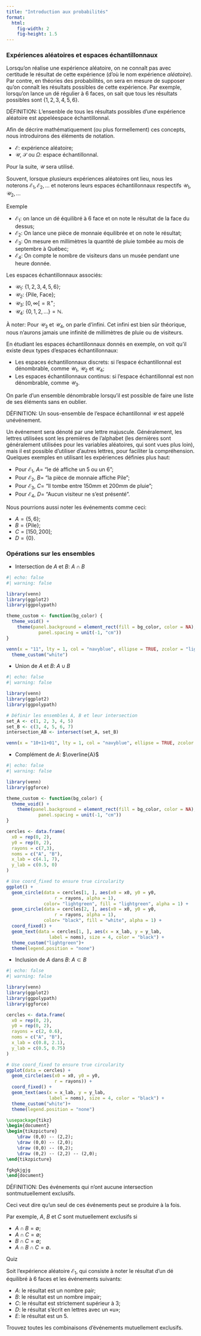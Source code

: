 ```yaml
---
title: "Introduction aux probabilités"
format: 
  html:
    fig-width: 2
    fig-height: 1.5
---
```


### Expériences aléatoires et espaces échantillonnaux

Lorsqu'on réalise une expérience aléatoire, on ne connaît pas avec certitude le résultat de cette expérience (d'où le nom expérience *aléatoire*). Par contre, en théories des probabilités, on sera en mesure de supposer qu'on connaît les résultats possibles de cette expérience. Par exemple, lorsqu'on lance un dé régulier à 6 faces, on sait que tous les résultats possibles sont $\{1,2,3,4,5,6\}$.

[DÉFINITION: L'ensenble de tous les résultats possibles d'une expérience aléatoire est appelé ]{.def1}[espace échantillonnal]{.keyword}.

Afin de décrire mathématiquement (ou plus formellement) ces concepts, nous introduirons des éléments de notation.

-   $\mathcal{E}$: expérience aléatoire;
-   $\mathcal{U}$, $\mathcal{S}$ ou $\Omega$: espace échantillonnal.

Pour la suite, $\mathcal{U}$ sera utilisé.

Souvent, lorsque plusieurs expériences aléatoires ont lieu, nous les noterons $\mathcal{E}_1,\mathcal{E}_2,...$ et noterons leurs espaces échantillonnaux respectifs $\mathcal{U}_1,\mathcal{U}_2,...$

[Exemple]{.exemple}

-   $\mathcal{E}_1$: on lance un dé équilibré à 6 face et on note le résultat de la face du dessus;
-   $\mathcal{E}_2$: On lance une pièce de monnaie équilibrée et on note le résultat;
-   $\mathcal{E}_3$: On mesure en millimètres la quantité de pluie tombée au mois de septembre à Québec;
-   $\mathcal{E}_4$: On compte le nombre de visiteurs dans un musée pendant une heure donnée.

Les espaces échantillonnaux associés:

-   $\mathcal{U}_1$: $\{1,2,3,4,5,6\}$;
-   $\mathcal{U}_2$: {Pile, Face};
-   $\mathcal{U}_3$: $[0, \infty[=\mathbb{R}^+$;
-   $\mathcal{U}_4$: $\{0,1,2,...\}=\mathbb{N}$.

[À noter: Pour $\mathcal{U}_3$ et $\mathcal{U}_4$, on parle d'infini. Cet infini est bien sûr théorique, nous n'aurons jamais une infinité de millimètres de pluie ou de visiteurs.]{.note}

En étudiant les espaces échantillonnaux donnés en exemple, on voit qu'il existe deux types d'espaces échantillonnaux:

-   Les espaces échantillonnaux [discrets]{.keyword}: si l'espace échantillonnal est dénombrable, comme $\mathcal{U}_1$, $\mathcal{U}_2$ et $\mathcal{U}_4$;
-   Les espaces échantillonnaux [continus]{.keyword}: si l'espace échantillonnal est non dénombrable, comme $\mathcal{U}_3$.

On parle d'un ensemble dénombrable lorsqu'il est possible de faire une liste de ses éléments sans en oublier.

[DÉFINITION: Un sous-ensemble de l'espace échantillonnal $\mathcal{U}$ est appelé un ]{.def1}[événement]{.keyword}.

Un événement sera dénoté par une lettre majuscule. Généralement, les lettres utilisées sont les premières de l'alphabet (les dernières sont généralement utilisées pour les variables aléatoires, qui sont vues plus loin), mais il est possible d'utiliser d'autres lettres, pour faciliter la compréhension. Quelques exemples en utilisant les expériences définies plus haut:

-   Pour $\mathcal{E}_1$, $A=$ "le dé affiche un 5 ou un 6";
-   Pour $\mathcal{E}_2$, $B=$ "la pièce de monnaie affiche Pile";
-   Pour $\mathcal{E}_3$, $C=$ "Il tombe entre 150mm et 200mm de pluie";
-   Pour $\mathcal{E}_4$, $D=$ "Aucun visiteur ne s'est présenté".

Nous pourrions aussi noter les événements comme ceci:

-   $A=\{5, 6\}$;
-   $B=\{\text{Pile}\}$;
-   $C=[150, 200]$;
-   $D=\{0\}$.

### Opérations sur les ensembles

-   Intersection de $A$ et $B$: $A\cap B$

```r
#| echo: false
#| warning: false

library(venn)
library(ggplot2)
library(ggpolypath)

theme_custom <- function(bg_color) {
  theme_void() +
    theme(panel.background = element_rect(fill = bg_color, color = NA),
            panel.spacing = unit(-1, "cm"))
}

venn(x = "11", lty = 1, col = "navyblue", ellipse = TRUE, zcolor = "lightgreen", ggplot = T, box = F, opacity = 1) +
  theme_custom("white")

```

-   Union de $A$ et $B$: $A\cup B$

```r
#| echo: false
#| warning: false

library(venn)
library(ggplot2)
library(ggpolypath)

# Définir les ensembles A, B et leur intersection
set_A <- c(1, 2, 3, 4, 5)
set_B <- c(3, 4, 5, 6, 7)
intersection_AB <- intersect(set_A, set_B)

venn(x = "10+11+01", lty = 1, col = "navyblue", ellipse = TRUE, zcolor = "lightgreen", ggplot = T, borders = T, plotsize = 10, opacity = 1, box = F)

```

-   Complément de $A$: $\overline{A}$

```r
#| echo: false
#| warning: false

library(venn)
library(ggforce)

theme_custom <- function(bg_color) {
  theme_void() +
    theme(panel.background = element_rect(fill = bg_color, color = NA),
            panel.spacing = unit(-1, "cm"))
}

cercles <- data.frame(
  x0 = rep(0, 2),
  y0 = rep(0, 2),
  rayons = c(7,3),
  noms = c("A", "B"),
  x_lab = c(4.1, 7),
  y_lab = c(0.5, 0)
)

# Use coord_fixed to ensure true circularity
ggplot() +
  geom_circle(data = cercles[1, ], aes(x0 = x0, y0 = y0, 
                  r = rayons, alpha = 1),
              color= "lightgreen", fill = "lightgreen", alpha = 1) +
  geom_circle(data = cercles[2, ], aes(x0 = x0, y0 = y0, 
                  r = rayons, alpha = 1),
              color= "black", fill = "white", alpha = 1) +
  coord_fixed() + 
  geom_text(data = cercles[1, ], aes(x = x_lab, y = y_lab, 
                label = noms), size = 4, color = "black") +
  theme_custom("lightgreen")+
  theme(legend.position = "none")

```

-   Inclusion de $A$ dans $B$: $A\subset B$

```r
#| echo: false
#| warning: false

library(venn)
library(ggplot2)
library(ggpolypath)
library(ggforce)

cercles <- data.frame(
  x0 = rep(0, 2),
  y0 = rep(0, 2),
  rayons = c(2, 0.6),
  noms = c("A", "B"),
  x_lab = c(0.8, 2.1),
  y_lab = c(0.5, 0.75)
)

# Use coord_fixed to ensure true circularity
ggplot(data = cercles) +
  geom_circle(aes(x0 = x0, y0 = y0, 
                  r = rayons)) +
  coord_fixed() + 
  geom_text(aes(x = x_lab, y = y_lab, 
                label = noms), size = 4, color = "black") +
  theme_custom("white")+
  theme(legend.position = "none")

```

```latex
\usepackage{tikz}
\begin{document}
\begin{tikzpicture}
    \draw (0,0) -- (2,2);
    \draw (0,0) -- (2,0);
    \draw (0,0) -- (0,2);
    \draw (0,2) -- (2,2) -- (2,0);
\end{tikzpicture}

fgkgkjgjg
\end{document}
```

[DÉFINITION: Des événements qui n'ont aucune intersection sont ]{.def1}[mutuellement exclusifs]{.keyword}.

Ceci veut dire qu'un seul de ces événements peut se produire à la fois.

Par exemple, $A$, $B$ et $C$ sont mutuellement exclusifs si

-   $A\cap B=\emptyset$;
-   $A\cap C=\emptyset$;
-   $B\cap C=\emptyset$;
-   $A\cap B \cap C=\emptyset$.

[Quiz]{.quiz}

Soit l'expérience aléatoire $\mathcal{E}_1$, qui consiste à noter le résultat d'un dé équilibré à 6 faces et les événements suivants:

- $A$: le résultat est un nombre pair;
- $B$: le résultat est un nombre impair;
- $C$: le résultat est strictement supérieur à 3;
- $D$: le résultat s'écrit en lettres avec un «u»;
- $E$: le résultat est un 5.

Trouvez toutes les combinaisons d'événements mutuellement exclusifs.
